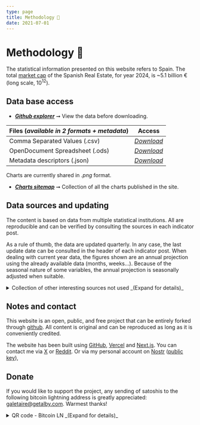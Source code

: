 ```yaml
---
type: page
title: Methodology 📓
date: 2021-07-01
---
```



# Methodology 📓

The statistical information presented on this website refers to Spain. The total [market cap](posts/marketcap) of the Spanish Real Estate, for year 2024, is ~5.1 billion € (long scale, 10<sup>12</sup>).

## Data base access

- _[**Github explorer**](https://github.com/galetaire/spahousing/blob/main/public/docs/spain_stats_csv.csv)_ ➞ View the data before downloading.

| **Files (_available in 2 formats + metadata_)** | **Access**|
| ----- | ----- |
| Comma Separated Values (.csv) | _[Download](https://github.com/galetaire/spahousing/raw/main/public/docs/spain_stats_csv.csv)_ |
| OpenDocument Spreadsheet (.ods)   | _[Download](https://github.com/galetaire/spahousing/raw/main/public/docs/spain_stats_ods.ods)_ |
| Metadata descriptors (.json) | _[Download](https://github.com/galetaire/spahousing/raw/main/public/docs/metadata.json)_ |

Charts are currently shared in _.png_ format.

- _[**Charts sitemap**](posts/sitemap)_ ➞ Collection of all the charts published in the site.

## Data sources and updating

The content is based on data from multiple statistical institutions. All are reproducible and can be verified by consulting the sources in each indicator post.

As a rule of thumb, the data are updated quarterly. In any case, the last update date can be consulted in the header of each indicator post. When dealing with current year data, the figures shown are an annual projection using the already available data (months, weeks...). Because of the seasonal nature of some variables, the annual projection is seasonally adjusted when suitable.

<details>
  <summary>Collection of other interesting sources not used _(Expand for details)_</summary>
  - Eurosystem Balance Sheet, ECB: [Link](https://www.ecb.europa.eu/pub/annual/balance/html/index.en.html)
  - Euro Area, Monetary aggregate M3, ECB: [Link](https://sdw.ecb.europa.eu/quickview.do?SERIES_KEY=117.BSI.M.U2.Y.V.M30.X.1.U2.2300.Z01.E)
  - Euro Area Indicators _Trading Economics_: [Link](https://tradingeconomics.com/euro-area/indicators)
  - Global debt database, _IMF_: [Link](https://www.imf.org/external/datamapper/datasets/GDD)
  - Housing Report, _Bank of Spain_: [Link](https://www.bde.es/f/webbde/SES/Secciones/Publicaciones/PublicacionesSeriadas/DocumentosOcasionales/20/Fich/do2013.pdf)
  - Housing in Europe, _Eurostat_: [Link](https://ec.europa.eu/eurostat/cache/digpub/housing/index.html?lang=en)
  - Local building permits, _MITMA_: [Link](https://apps.fomento.gob.es/BoletinOnline/?nivel=2&orden=10000000)
  - Mortgages stats, _Asociación Hipotecaria Española_: [Link](http://www.ahe.es)
  - New housing stock, _MITMA_: [Link](https://www.mitma.gob.es/informacion-para-el-ciudadano/informacion-estadistica/vivienda-y-actuaciones-urbanas/estadisticas/stock-de-vivienda-nueva/estadisticas-sobre-stock-de-vivienda-nueva)
  - Oil prices, 70 year chart, _Macrotrends_: [Link](https://www.macrotrends.net/1369/crude-oil-price-history-chart)
  - Stock Market data by Robert J. Shiller: [Link](http://www.econ.yale.edu/~shiller/data.htm)
  - Land Registry statistics, _Catastro_: [Link](https://www.catastro.minhap.es/esp/estadisticas.asp?var=menuleft3)
  - Wage distribution, _INE_: [Link](https://www.ine.es/jaxiT3/Tabla.htm?t=28191)
  - Household income distribution: [Link](https://www.ine.es/dyngs/INEbase/operacion.htm?c=Estadistica_C&cid=1254736177088&menu=resultados&idp=1254735976608)

</details>

## Notes and contact

This website is an open, public, and free project that can be entirely forked through [github](https://github.com/galetaire/spahousing). All content is original and can be reproduced as long as it is conveniently credited.

The website has been built using [GitHub](https://github.com/), [Vercel](https://vercel.com) and [Next.js](https://nextjs.org/). You can contact me via [X](https://x.com/HousingSpanish) or [Reddit](https://www.reddit.com/r/spainhousing/). Or via my personal account on [Nostr](https://nosta.me/npub10eheqxxs4dp3ka0jcmqj80lveadslxznvqmuucdre5pctf4mhnjsmhpuxm) ([public key](/nostrpubkey.html)),

## Donate

If you would like to support the project, any sending of satoshis to the following bitcoin lightning address is greatly appreciated: galetaire@getalby.com. Warmest thanks!

 <details>
  <summary>QR code - Bitcoin LN _(Expand for details)_</summary>
  <Image src="/images/qrdonacions.png" alt="Reload adress" width={249} height={248} priority className="next-image"/>
</details>
